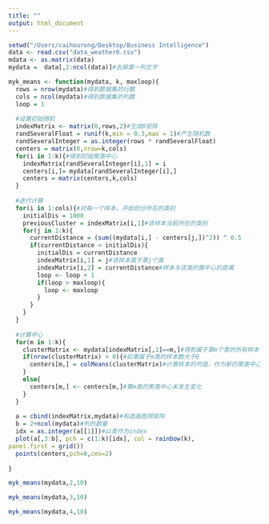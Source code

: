 ```yaml
---
title: ""
output: html_document
---
```


```r
setwd("/Users/caihourong/Desktop/Business Intelligence")
data <- read.csv("data_weather0.csv")
mdata <- as.matrix(data)
mydata =  data[,2:ncol(data)]#去掉第一列文字 

myk_means <- function(mydata, k, maxloop){
  rows = nrow(mydata)#得到数据集的行数
  cols = ncol(mydata)#得到数据集的列数
  loop = 1
  
  #设置初始随机
  indexMatrix <- matrix(0,rows,2)#生成0矩阵
  randSeveralFloat = runif(k,min = 0.3,max = 1)#产生随机数
  randSeveralInteger = as.integer(rows * randSeveralFloat)
  centers = matrix(0,nrow=k,cols)  
  for(i in 1:k){#得到初始聚类中心
    indexMatrix[randSeveralInteger[i],1] = i
    centers[i,]= mydata[randSeveralInteger[i],]
    centers = matrix(centers,k,cols)
  }
  
  #迭代计算  
  for(i in 1:cols){#对每一个样本，开始划分所在的类别
    initialDis = 1000
    previousCluster = indexMatrix[i,1]#该样本当前所在的类别
    for(j in 1:k){  			
      currentDistance = (sum((mydata[i,] - centers[j,])^2)) ^ 0.5
      if(currentDistance < initialDis){				
        initialDis = currentDistance
        indexMatrix[i,1] = j#该样本属于第j个类
        indexMatrix[i,2] = currentDistance#样本与该类的簇中心的距离
        loop <- loop + 1
        if(loop > maxloop){
          loop <- maxloop
        }
      }
    }		
  }
  
  #计算中心
  for(m in 1:k){
    clusterMatrix <- mydata[indexMatrix[,1]==m,]#得到属于第m个类的所有样本
    if(nrow(clusterMatrix) > 0){#如果属于m类的样本数大于0
      centers[m,] = colMeans(clusterMatrix)#计算样本的均值，作为新的聚类中心
    }
    else{
      centers[m,] <- centers[m,]#第m类的聚类中心未发生变化	
    }
  }
  
  a = cbind(indexMatrix,mydata)#构造画图用矩阵
  b = 2+ncol(mydata)#列的数量
  idx = as.integer(a[[1]])#以类作为index
  plot(a[,3:b], pch = c(1:k)[idx], col = rainbow(k),
panel.first = grid()) 
  points(centers,pch=8,cex=2)
  
}
```

```r
myk_means(mydata,2,10)

myk_means(mydata,3,10) 

myk_means(mydata,4,10)

```




